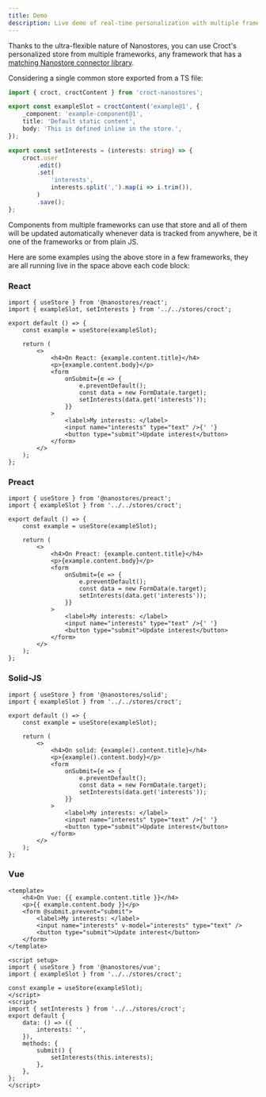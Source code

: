 ```yaml
---
title: Demo
description: Live demo of real-time personalization with multiple frameworks.
---
```


Thanks to the ultra-flexible nature of Nanostores, you can use Croct's personalized store from multiple frameworks, any framework that has a [matching Nanostore connector library](https://github.com/nanostores).

Considering a single common store exported from a TS file:

```ts title="src/stores/croct.ts"
import { croct, croctContent } from 'croct-nanostores';

export const exampleSlot = croctContent('example@1', {
    _component: 'example-component@1',
    title: 'Default static content',
    body: 'This is defined inline in the store.',
});

export const setInterests = (interests: string) => {
    croct.user
        .edit()
        .set(
            'interests',
            interests.split(',').map(i => i.trim()),
        )
        .save();
};
```

Components from multiple frameworks can use that store and all of them will be updated automatically whenever data is tracked from anywhere, be it one of the frameworks or from plain JS.

Here are some examples using the above store in a few frameworks, they are all running live in the space above each code block:

### React

```tsx live title="src/components/react/Example.tsx" exampleSuffix=.react jsxImport=react props={{ "client:only": "react" }}
import { useStore } from '@nanostores/react';
import { exampleSlot, setInterests } from '../../stores/croct';

export default () => {
    const example = useStore(exampleSlot);

    return (
        <>
            <h4>On React: {example.content.title}</h4>
            <p>{example.content.body}</p>
            <form
                onSubmit={e => {
                    e.preventDefault();
                    const data = new FormData(e.target);
                    setInterests(data.get('interests'));
                }}
            >
                <label>My interests: </label>
                <input name="interests" type="text" />{' '}
                <button type="submit">Update interest</button>
            </form>
        </>
    );
};
```

### Preact

```tsx live title="src/components/Example.tsx" exampleSuffix=.preact jsxImport=preact props={{ "client:only": "preact" }}
import { useStore } from '@nanostores/preact';
import { exampleSlot } from '../../stores/croct';

export default () => {
    const example = useStore(exampleSlot);

    return (
        <>
            <h4>On Preact: {example.content.title}</h4>
            <p>{example.content.body}</p>
            <form
                onSubmit={e => {
                    e.preventDefault();
                    const data = new FormData(e.target);
                    setInterests(data.get('interests'));
                }}
            >
                <label>My interests: </label>
                <input name="interests" type="text" />{' '}
                <button type="submit">Update interest</button>
            </form>
        </>
    );
};
```

### Solid-JS

```tsx live title="src/components/Example.tsx" exampleSuffix=.solid jsxImport=solid props={{ "client:only": "solid" }}
import { useStore } from '@nanostores/solid';
import { exampleSlot } from '../../stores/croct';

export default () => {
    const example = useStore(exampleSlot);

    return (
        <>
            <h4>On solid: {example().content.title}</h4>
            <p>{example().content.body}</p>
            <form
                onSubmit={e => {
                    e.preventDefault();
                    const data = new FormData(e.target);
                    setInterests(data.get('interests'));
                }}
            >
                <label>My interests: </label>
                <input name="interests" type="text" />{' '}
                <button type="submit">Update interest</button>
            </form>
        </>
    );
};
```

### Vue

```vue live title="src/components/Example.vue" props={{ "client:only": "vue" }}
<template>
    <h4>On Vue: {{ example.content.title }}</h4>
    <p>{{ example.content.body }}</p>
    <form @submit.prevent="submit">
        <label>My interests: </label>
        <input name="interests" v-model="interests" type="text" />
        <button type="submit">Update interest</button>
    </form>
</template>

<script setup>
import { useStore } from '@nanostores/vue';
import { exampleSlot } from '../../stores/croct';

const example = useStore(exampleSlot);
</script>
<script>
import { setInterests } from '../../stores/croct';
export default {
    data: () => ({
        interests: '',
    }),
    methods: {
        submit() {
            setInterests(this.interests);
        },
    },
};
</script>
```
